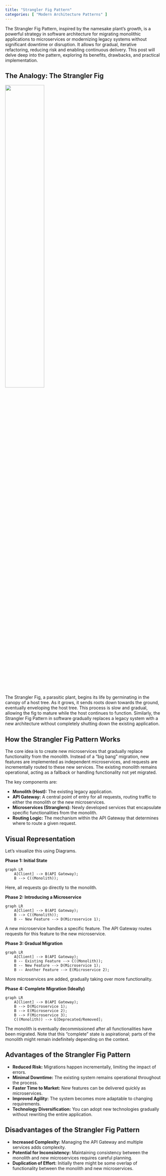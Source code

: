 ```yaml
---
title: "Strangler Fig Pattern"
categories: [ "Modern Architecture Patterns" ]
---
```


The Strangler Fig Pattern, inspired by the namesake plant's growth, is a powerful strategy in software architecture for migrating monolithic applications to microservices or modernizing legacy systems without significant downtime or disruption. It allows for gradual, iterative refactoring, reducing risk and enabling continuous delivery. This post will delve deep into the pattern, exploring its benefits, drawbacks, and practical implementation.

## The Analogy: The Strangler Fig

![](https://upload.wikimedia.org/wikipedia/commons/4/46/Ficus_watkinsiana_on_Syzygium_hemilampra-Iluka.jpg){width=50%}

The Strangler Fig, a parasitic plant, begins its life by germinating in the canopy of a host tree. As it grows, it sends roots down towards the ground, eventually enveloping the host tree. This process is slow and gradual, allowing the fig to mature while the host continues to function. Similarly, the Strangler Fig Pattern in software gradually replaces a legacy system with a new architecture without completely shutting down the existing application.

## How the Strangler Fig Pattern Works

The core idea is to create new microservices that gradually replace functionality from the monolith. Instead of a "big bang" migration, new features are implemented as independent microservices, and requests are incrementally routed to these new services. The existing monolith remains operational, acting as a fallback or handling functionality not yet migrated.

The key components are:

-   **Monolith (Host):** The existing legacy application.
-   **API Gateway:** A central point of entry for all requests, routing traffic to either the monolith or the new microservices.
-   **Microservices (Stranglers):** Newly developed services that encapsulate specific functionalities from the monolith.
-   **Routing Logic:** The mechanism within the API Gateway that determines where to route a given request.

## Visual Representation

Let's visualize this using Diagrams.

**Phase 1: Initial State**

```mermaid
graph LR
    A[Client] --> B(API Gateway);
    B --> C((Monolith));
```

Here, all requests go directly to the monolith.

**Phase 2: Introducing a Microservice**

```mermaid
graph LR
    A[Client] --> B(API Gateway);
    B --> C((Monolith));
    B -- New Feature --> D(Microservice 1);
```

A new microservice handles a specific feature. The API Gateway routes requests for this feature to the new microservice.

**Phase 3: Gradual Migration**

```mermaid
graph LR
    A[Client] --> B(API Gateway);
    B -- Existing Feature --> C((Monolith));
    B -- New Feature --> D(Microservice 1);
    B -- Another Feature --> E(Microservice 2);
```

More microservices are added, gradually taking over more functionality.

**Phase 4: Complete Migration (Ideally)**

```mermaid
graph LR
    A[Client] --> B(API Gateway);
    B --> D(Microservice 1);
    B --> E(Microservice 2);
    B --> F(Microservice 3);
    C((Monolith)) --> G[Deprecated/Removed];

```

The monolith is eventually decommissioned after all functionalities have been migrated. Note that this "complete" state is aspirational; parts of the monolith might remain indefinitely depending on the context.


## Advantages of the Strangler Fig Pattern

-   **Reduced Risk:** Migrations happen incrementally, limiting the impact of errors.
-   **Minimal Downtime:** The existing system remains operational throughout the process.
-   **Faster Time to Market:** New features can be delivered quickly as microservices.
-   **Improved Agility:** The system becomes more adaptable to changing requirements.
-   **Technology Diversification:** You can adopt new technologies gradually without rewriting the entire application.

## Disadvantages of the Strangler Fig Pattern

-   **Increased Complexity:** Managing the API Gateway and multiple services adds complexity.
-   **Potential for Inconsistency:** Maintaining consistency between the monolith and new microservices requires careful planning.
-   **Duplication of Effort:** Initially there might be some overlap of functionality between the monolith and new microservices.